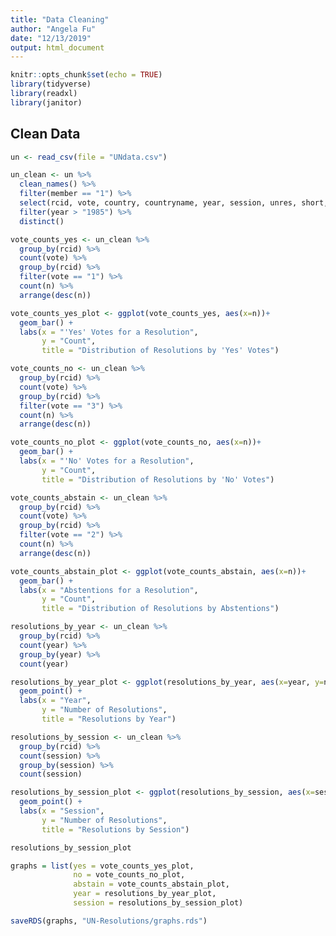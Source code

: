 ```yaml
---
title: "Data Cleaning"
author: "Angela Fu"
date: "12/13/2019"
output: html_document
---
```


```r
knitr::opts_chunk$set(echo = TRUE)
library(tidyverse)
library(readxl)
library(janitor)
```

## Clean Data

```r
un <- read_csv(file = "UNdata.csv")

un_clean <- un %>%
  clean_names() %>%
  filter(member == "1") %>%
  select(rcid, vote, country, countryname, year, session, unres, short, descr, importantvote, me, nu, di, co, hr, ec) %>%
  filter(year > "1985") %>%
  distinct()
```


```r
vote_counts_yes <- un_clean %>%
  group_by(rcid) %>%
  count(vote) %>%
  group_by(rcid) %>%
  filter(vote == "1") %>%
  count(n) %>%
  arrange(desc(n))

vote_counts_yes_plot <- ggplot(vote_counts_yes, aes(x=n))+
  geom_bar() +
  labs(x = "'Yes' Votes for a Resolution",
       y = "Count",
       title = "Distribution of Resolutions by 'Yes' Votes")

vote_counts_no <- un_clean %>%
  group_by(rcid) %>%
  count(vote) %>%
  group_by(rcid) %>%
  filter(vote == "3") %>%
  count(n) %>%
  arrange(desc(n))

vote_counts_no_plot <- ggplot(vote_counts_no, aes(x=n))+
  geom_bar() +
  labs(x = "'No' Votes for a Resolution",
       y = "Count",
       title = "Distribution of Resolutions by 'No' Votes")

vote_counts_abstain <- un_clean %>%
  group_by(rcid) %>%
  count(vote) %>%
  group_by(rcid) %>%
  filter(vote == "2") %>%
  count(n) %>%
  arrange(desc(n))

vote_counts_abstain_plot <- ggplot(vote_counts_abstain, aes(x=n))+
  geom_bar() +
  labs(x = "Abstentions for a Resolution",
       y = "Count",
       title = "Distribution of Resolutions by Abstentions")

resolutions_by_year <- un_clean %>%
  group_by(rcid) %>%
  count(year) %>%
  group_by(year) %>%
  count(year)

resolutions_by_year_plot <- ggplot(resolutions_by_year, aes(x=year, y=n)) +
  geom_point() +
  labs(x = "Year",
       y = "Number of Resolutions",
       title = "Resolutions by Year")

resolutions_by_session <- un_clean %>%
  group_by(rcid) %>%
  count(session) %>%
  group_by(session) %>%
  count(session)

resolutions_by_session_plot <- ggplot(resolutions_by_session, aes(x=session, y=n)) +
  geom_point() +
  labs(x = "Session",
       y = "Number of Resolutions",
       title = "Resolutions by Session")

resolutions_by_session_plot

graphs = list(yes = vote_counts_yes_plot,
              no = vote_counts_no_plot,
              abstain = vote_counts_abstain_plot,
              year = resolutions_by_year_plot,
              session = resolutions_by_session_plot)

saveRDS(graphs, "UN-Resolutions/graphs.rds")


```